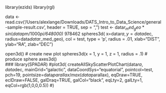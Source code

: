 library(ezids)
library(rgl)

data <- read.csv('/Users/alexlange/Downloads/DATS_Intro_to_Data_Science/general-sample-result.csv', header = TRUE, sep = ",")
test <- data$r_med_geo * sin(data$pm/1000*pi/648000) * 978462
spheres3d( 
  x=data$ra, y=data$dec, radius=data$data$r_med_geo), 
  col = test, 
  type = 'p', 
  radius = .01,
  xlab="DIST", ylab="RA", zlab="DEC")

open3d()                                   # create new plot
spheres3d(x = 1, y = 1, z = 1, radius = .1) # produce sphere
axes3d()   
###
library(SPADAR)
#plot3d(
createAllSkyScatterPlotChart(data$ra, data$dec, mainGrid="galactic",
                             dataCoordSys="equatorial", pointcol=test, pch=19, 
                             pointsize=data$parallax/max(data$parallax),
                             eqDraw=TRUE, eclDraw=FALSE, galDraq=TRUE, galCol="black", eqLty=2, galLty=1, 
                             eqCol=rgb(1,0,0,0.5))
#)
